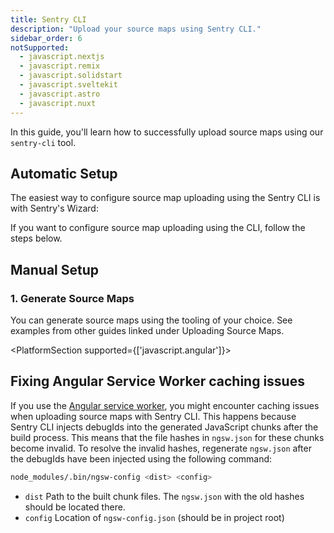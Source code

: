 ```yaml
---
title: Sentry CLI
description: "Upload your source maps using Sentry CLI."
sidebar_order: 6
notSupported:
  - javascript.nextjs
  - javascript.remix
  - javascript.solidstart
  - javascript.sveltekit
  - javascript.astro
  - javascript.nuxt
---
```


In this guide, you'll learn how to successfully upload source maps using our `sentry-cli` tool.

<Include name="debug-id-requirement.mdx" />

## Automatic Setup

The easiest way to configure source map uploading using the Sentry CLI is with Sentry's Wizard:

<Include name="sourcemaps-wizard-instructions.mdx" />

If you want to configure source map uploading using the CLI, follow the steps below.

## Manual Setup

### 1. Generate Source Maps

You can generate source maps using the tooling of your choice. See examples from other guides linked under <PlatformLink to="/sourcemaps/uploading/">Uploading Source Maps</PlatformLink>.

<Include name="sentry-cli-sourcemaps.mdx" />

<PlatformSection supported={['javascript.angular']}>

## Fixing Angular Service Worker caching issues

If you use the [Angular service worker](https://angular.dev/ecosystem/service-workers), you might encounter caching issues when uploading source maps with Sentry CLI.
This happens because Sentry CLI injects debugIds into the generated JavaScript chunks after the build process.
This means that the file hashes in `ngsw.json` for these chunks become invalid.
To resolve the invalid hashes, regenerate `ngsw.json` after the debugIds have been injected using the following command:

```bash
node_modules/.bin/ngsw-config <dist> <config>
```

- `dist` Path to the built chunk files. The `ngsw.json` with the old hashes should be located there.
- `config` Location of `ngsw-config.json` (should be in project root)

</PlatformSection>
